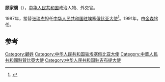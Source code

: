 '''顾家骥'''（{{bd|1928年|}}），[[中华人民共和国|中华人民共和国]]政治人物、外交官。

1987年，接替[[张瑞杰|张瑞杰]]担任[[中国驻埃塞俄比亚大使列表|中华人民共和国驻埃塞俄比亚大使]]<ref>{{cite web|author=中华人民共和国外交部|title=中国驻埃塞俄比亚联邦民主共和国历任大使|url=http://www.mfa.gov.cn/chn/pds/ziliao/wjrw/2167/2170/t9175.htm|publisher=中华人民共和国外交部|accessdate=2012-03-03}}</ref>。1991年，由[[金森_(外交官)|金森]]接任。

== 参考 ==

{{reflist}}
{{start box}}
{{s-dip}}
{{succession box|[[張俊華|張俊華]]|[[周明基|周明基]]|[[中國駐贊比亞大使列表|中華人民共和國駐贊比亞大使]]|1985年1月－1987年6月}}
{{succession box|[[张瑞杰|张瑞杰]]<br />[[許澄驊|許澄驊]]|[[金森_(外交官)|金森]]<br />[[孫治榮|孫治榮]]|[[中国驻埃塞俄比亚大使列表|中华人民共和国驻埃塞俄比亚大使]]<br /><small>兼駐[[中國駐吉布提大使列表|吉布提]]</small>|1987年8月-1991年5月}}
{{end box}}
{{中国政治人物小作品}}

[[Category:顧姓|Category:顧姓]]
[[Category:中华人民共和国驻埃塞俄比亚大使|Category:中华人民共和国驻埃塞俄比亚大使]]
[[Category:中華人民共和國駐贊比亞大使|Category:中華人民共和國駐贊比亞大使]]
[[Category:中华人民共和国驻吉布提大使|Category:中华人民共和国驻吉布提大使]]